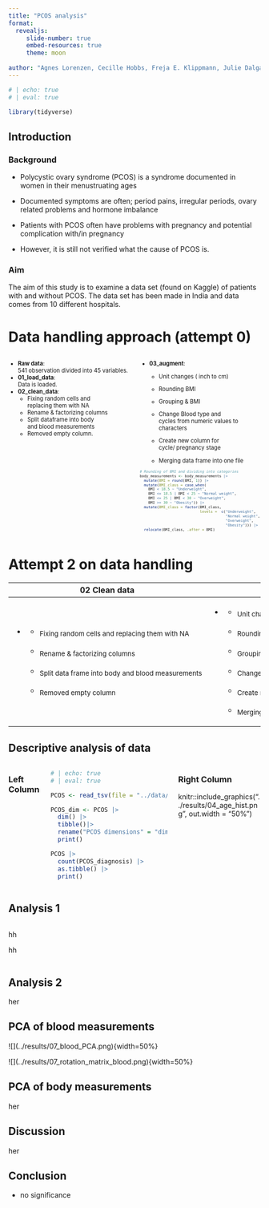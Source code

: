 ```yaml
---
title: "PCOS analysis"
format:
  revealjs:
     slide-number: true
     embed-resources: true
     theme: moon
      
author: "Agnes Lorenzen, Cecille Hobbs, Freja E. Klippmann, Julie Dalgaard Petersen & Mille Rask Sander"
---
```


```r
# | echo: true 
# | eval: true  

library(tidyverse)
```

## Introduction {.smaller}

### Background

-   Polycystic ovary syndrome (PCOS) is a syndrome documented in women in their menustruating ages

-   Documented symptoms are often; period pains, irregular periods, ovary related problems and hormone imbalance

-   Patients with PCOS often have problems with pregnancy and potential complication with/in pregnancy

-   However, it is still not verified what the cause of PCOS is.

### Aim

The aim of this study is to examine a data set (found on Kaggle) of patients with and without PCOS. The data set has been made in India and data comes from 10 different hospitals.

# Data handling approach (attempt 0)

::: columns
::: {.column width="50%"}
::: {style="font-size: 0.8em"}
-   <strong>Raw data</strong>:<br />541 observation divided into 45 variables.<br />
-   <strong>01_load_data</strong>:<br />Data is loaded.<br />
-   <strong>02_clean_data</strong>:<br />
    -   Fixing random cells and replacing them with NA
    -   Rename & factorizing columns
    -   Split dataframe into body and blood measurements
    -   Removed empty column.<br />
:::
:::

::: {.column width="50%"}
::: {style="font-size: 0.8em"}
-   <strong>03_augment</strong>:<br />
    -   Unit changes ( inch to cm)

    -   Rounding BMI

    -   Grouping & BMI

    -   Change Blood type and cycles from numeric values to characters

    -   Create new column for cycle/ pregnancy stage

    -   Merging data frame into one file<br />

        </div>

        <div style="font-size: 0.6em">

``` r
# Rounding of BMI and dividing into categories
body_measurements <- body_measurements |>
  mutate(BMI = round(BMI, 1)) |> 
  mutate(BMI_class = case_when(
    BMI < 18.5 ~ "Underweight",
    BMI <= 18.5 | BMI < 25 ~ "Normal weight",
    BMI <= 25 | BMI < 30 ~ "Overweight",
    BMI >= 30 ~ "Obesity")) |>
  mutate(BMI_class = factor(BMI_class,
                            levels =  c("Underweight", 
                                        "Normal weight",
                                        "Overweight", 
                                        "Obesity"))) |>
  relocate(BMI_class, .after = BMI)
```
:::
:::
:::

# Attempt 2 on data handling

+-------------------------------------------------------------+--------------------------------------------------------------------------+
| 02 Clean data                                               | 03 Augment data                                                          |
+=============================================================+==========================================================================+
| -   ::: {style="font-size: 0.8 em"}                         | -   ::: {style="font-size: 0.8 em"}                                      |
|     -   ~Fixing random cells and replacing them with NA~    |     -   ~Unit changes ( inch to cm)~                                     |
|                                                             |                                                                          |
|     -   ~Rename & factorizing columns~                      |     -   ~Rounding BMI~                                                   |
|                                                             |                                                                          |
|     -   ~Split data frame into body and blood measurements~ |     -   ~Grouping & BMI~                                                 |
|                                                             |                                                                          |
|     -   ~Removed empty column~                              |     -   ~Change Blood type and cycles from numeric values to characters~ |
|     :::                                                     |                                                                          |
|                                                             |     -   ~Create new column for cycle/ pregnancy stage~                   |
|                                                             |                                                                          |
|                                                             |     -   ~Merging data frame into one file~                               |
|                                                             |     :::                                                                  |
+-------------------------------------------------------------+--------------------------------------------------------------------------+

## Descriptive analysis of data

::: columns
### Left Column

```r
# | echo: true 
# | eval: true  

PCOS <- read_tsv(file = "../data/PCOS_merged.tsv")

PCOS_dim <- PCOS |>
  dim() |>
  tibble()|>
  rename("PCOS dimensions" = "dim(PCOS)")|>
  print()

PCOS |> 
  count(PCOS_diagnosis) |>
  as.tibble() |>
  print()

```

::: {.column width="50%"}
### Right Column

knitr::include_graphics("../results/04_age_hist.png", out.width = "50%")
:::
:::

## Analysis 1

::: {.column width="50%"}
hh

hh

<div>

</div>
:::

## Analysis 2

her

## PCA of blood measurements

<div>

\![\](../results/07_blood_PCA.png){width=50%}

<div>

<div>

\![\](../results/07_rotation_matrix_blood.png){width=50%}

</div>

</div>

</div>

## PCA of body measurements

her

## Discussion

her

## Conclusion

-   no significance
